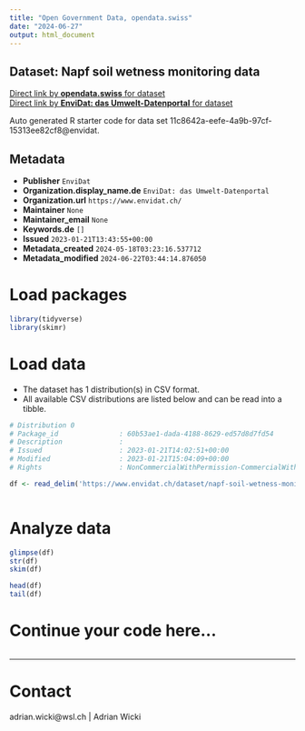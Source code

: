 ```yaml
---
title: "Open Government Data, opendata.swiss"
date: "2024-06-27"
output: html_document
---
```


## Dataset: Napf soil wetness monitoring data



[Direct link by **opendata.swiss** for dataset](https://opendata.swiss/de/dataset/napf-soil-wetness-monitoring-data)<br>
[Direct link by **EnviDat: das Umwelt-Datenportal** for dataset](https://www.envidat.ch/#/metadata/napf-soil-wetness-monitoring-data)

Auto generated R starter code for data set 11c8642a-eefe-4a9b-97cf-15313ee82cf8@envidat.

## Metadata

- **Publisher** `EnviDat`
- **Organization.display_name.de** `EnviDat: das Umwelt-Datenportal`
- **Organization.url** `https://www.envidat.ch/`
- **Maintainer** `None`
- **Maintainer_email** `None`
- **Keywords.de** `[]`
- **Issued** `2023-01-21T13:43:55+00:00`
- **Metadata_created** `2024-05-18T03:23:16.537712`
- **Metadata_modified** `2024-06-22T03:44:14.876050`


# Load packages

```r

library(tidyverse)
library(skimr)

```

# Load data

-   The dataset has 1 distribution(s) in CSV format.
-   All available CSV distributions are listed below and can be read into a tibble.

```r

# Distribution 0
# Package_id               : 60b53ae1-dada-4188-8629-ed57d8d7fd54
# Description              : 
# Issued                   : 2023-01-21T14:02:51+00:00
# Modified                 : 2023-01-21T15:04:09+00:00
# Rights                   : NonCommercialWithPermission-CommercialWithPermission-ReferenceRequired

df <- read_delim('https://www.envidat.ch/dataset/napf-soil-wetness-monitoring-data/resource/2bc3cdd4-20c5-47c1-affe-21dd45ca063b')



```

# Analyze data

```r

glimpse(df)
str(df)
skim(df)

head(df)
tail(df)

```

# Continue your code here...

```r

```

------------------------------------------------------------------------

# Contact

adrian.wicki@wsl.ch | Adrian Wicki
